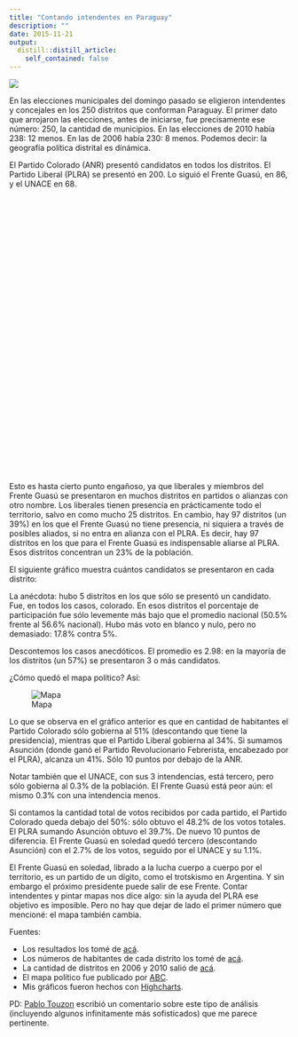 ```yaml
---
title: "Contando intendentes en Paraguay"
description: ""
date: 2015-11-21
output:
  distill::distill_article:
    self_contained: false
---
```


![](../../files/img/anr.jpg)

En las elecciones municipales del domingo pasado se eligieron intendentes y concejales en los 250 distritos que conforman Paraguay.<!--more--> El primer dato que arrojaron las elecciones, antes de iniciarse, fue precisamente ese número: 250, la cantidad de municipios. En las elecciones de 2010 había 238: 12 menos. En las de 2006 había 230: 8 menos. Podemos decir: la geografía política distrital es dinámica.

El Partido Colorado (ANR) presentó candidatos en todos los distritos. El Partido Liberal (PLRA) se presentó en 200. Lo siguió el Frente Guasú, en 86, y el UNACE en 68.

<div id="container_cant_dis" style="min-height: 500px;"></div>

Esto es hasta cierto punto engañoso, ya que liberales y miembros del Frente Guasú se presentaron en muchos distritos en partidos o alianzas con otro nombre. Los liberales tienen presencia en prácticamente todo el territorio, salvo en como mucho 25 distritos. En cambio, hay 97 distritos (un 39%) en los que el Frente Guasú no tiene presencia, ni siquiera a través de posibles aliados, si no entra en alianza con el PLRA. Es decir, hay 97 distritos en los que para el Frente Guasú es indispensable aliarse al PLRA. Esos distritos concentran un 23% de la población.

El siguiente gráfico muestra cuántos candidatos se presentaron en cada distrito:

<div id="container_cant_parts"></div>

La anécdota: hubo 5 distritos en los que sólo se presentó un candidato. Fue, en todos los casos, colorado. En esos distritos el porcentaje de participación fue sólo levemente más bajo que el promedio nacional (50.5% frente al 56.6% nacional). Hubo más voto en blanco y nulo, pero no demasiado: 17.8% contra 5%.

Descontemos los casos anecdóticos. El promedio es 2.98: en la mayoría de los distritos (un 57%) se presentaron 3 o más candidatos.

¿Cómo quedó el mapa político? Así:

![Mapa](../../files/img/mapa_py.jpg)

<div id="container_cant_dis_ganados"></div>
<div id="container_pop_dis_ganados"></div>

Lo que se observa en el gráfico anterior es que en cantidad de habitantes el Partido Colorado sólo gobierna al 51% (descontando que tiene la presidencia), mientras que el Partido Liberal gobierna al 34%. Si sumamos Asunción (donde ganó el Partido Revolucionario Febrerista, encabezado por el PLRA), alcanza un 41%. Sólo 10 puntos por debajo de la ANR.

Notar también que el UNACE, con sus 3 intendencias, está tercero, pero sólo gobierna al 0.3% de la población. El Frente Guasú está peor aún: el mismo 0.3% con una intendencia menos.

<div id="container_cant_votos"></div>

Si contamos la cantidad total de votos recibidos por cada partido, el Partido Colorado queda debajo del 50%: sólo obtuvo el 48.2% de los votos totales. El PLRA sumando Asunción obtuvo el 39.7%. De nuevo 10 puntos de diferencia. El Frente Guasú en soledad quedó tercero (descontando Asunción) con el 2.7% de los votos, seguido por el UNACE y su 1.1%.

El Frente Guasú en soledad, librado a la lucha cuerpo a cuerpo por el territorio, es un partido de un dígito, como el trotskismo en Argentina. Y sin embargo el próximo presidente puede salir de ese Frente. Contar intendentes y pintar mapas nos dice algo: sin la ayuda del PLRA ese objetivo es imposible. Pero no hay que dejar de lado el primer número que mencioné: el mapa también cambia.

Fuentes:

* Los resultados los tomé de [acá](http://resultados.tsje.gov.py/divulgacion.html).
* Los números de habitantes de cada distrito los tomé de [acá](https://es.wikipedia.org/wiki/Anexo:Ciudades_de_Paraguay_por_poblaci%C3%B3).
* La cantidad de distritos en 2006 y 2010 salió de [acá](http://tsje.gov.py/elecciones-municipales-2006.html).
* El mapa político fue publicado por [ABC](http://www.abc.com.py/).
* Mis gráficos fueron hechos con [Highcharts](http://www.highcharts.com/).

PD: [Pablo Touzon](http://panamarevista.com/2015/11/19/el-dron-del-politologo/) escribió un comentario sobre este tipo de análisis (incluyendo algunos infinitamente más sofisticados) que me parece pertinente.

<div>
<script src="https://code.jquery.com/jquery-1.10.2.js"></script>
<script src="https://code.highcharts.com/highcharts.js"></script>
<script src="https://code.highcharts.com/highcharts-more.js"></script>
<script src="https://code.highcharts.com/modules/exporting.js"></script>
<script>
$(function() {

var cant_parts = new Highcharts.Chart({
    chart: {
        renderTo: 'container_cant_parts',
        type: 'column'
    },
    title: {
        text: "Cantidad de candidatos en cada distrito"
    },
    yAxis: {
        title: {
            text: 'Cantidad de distritos'
        },
        endOnTick: false,
    },
    xAxis: {
        title: {
            text: 'Cantidad de candidatos'
        }
    },
    series: [{
        data: JSON.parse('[[3,72],[2,102],[4,51],[6,5],[5,10],[1,5],[7,4],[9,1]]'),
        pointRange: 1,
        pointPadding: 0,
        groupPadding: 0,
    }],
    legend: {
        enabled: false
    },
    plotOptions: {
        column: {
            dataLabels: {
                enabled: true
            }
        }
    },
});

var cant_dis = new Highcharts.Chart({
    chart: {
        renderTo: 'container_cant_dis',
        type: 'column'
    },
    title: {
        text: "Cantidad de distritos en los que se presentó cada partido"
    },
    yAxis: {
        title: {
            text: 'Cantidad de distritos'
        },
        endOnTick: false,
    },
    xAxis: {
        title: {
            text: ''
        },
        categories: JSON.parse('["PARTIDO COLORADO","PARTIDO LIBERAL RADICAL AUTENTICO","CONCERTACION NACIONAL FRENTE GUASU","PARTIDO UNACE","CONCERTACION JUNTOS PODEMOS","PARTIDO ENCUENTRO NACIONAL","PARTIDO DEMOCRATICO PROGRESISTA","PARTIDO POPULAR TEKOJOJA","PARTIDO PARAGUAY TEKOPYAHU","PARTIDO PATRIA QUERIDA","MOVIMIENTO INDEPENDIENTE POICHO","PARTIDO DE LA JUVENTUD","ALIANZA PARA TODOS","PARTIDO DEMOCRATA CRISTIANO","PARTIDO REVOLUCIONARIO FEBRERISTA","PARTIDO DE LA PARTICIPACION CIUDADANA"]')
    },
    series: [{
        data: JSON.parse('[{"y":250,"color":"#f8020e"},{"y":200,"color":"#069fff"},{"y":86,"color":"#aa72ff"},{"y":68,"color":"#7f7e92"},{"y":18,"color":"#ffcc03"},{"y":16,"color":"#ffff17"},{"y":11,"color":"#97de01"},{"y":11,"color":"#468a6a"},{"y":9,"color":"#913505"},{"y":8,"color":"#57947f"},{"y":5,"color":"#ffedee"},{"y":5,"color":"#8eff29"},{"y":4,"color":"#fffe03"},{"y":3,"color":"#ffffe5"},{"y":2,"color":"#00fe00"},{"y":2,"color":"#ff8754"}]'),
        pointRange: 1,
        pointPadding: 0,
        groupPadding: 0,
    }],
    legend: {
        enabled: false
    },
    plotOptions: {
        column: {
            dataLabels: {
                enabled: true
            }
        }
    },
});

var cant_dis_ganados = new Highcharts.Chart({
    chart: {
        renderTo: 'container_cant_dis_ganados',
        type: 'pie'
    },
    title: {
        text: 'Cantidad de distritos ganados por partido'
    },
    plotOptions: {
        pie: {
            dataLabels: {
                enabled: true,
                format: '<b>{point.name}</b>: {point.y}', //{point.percentage:.1f} %',
                style: {
                    color: (Highcharts.theme && Highcharts.theme.contrastTextColor) || 'black'
                }
            }
        }
    },
    series: [{
        data: JSON.parse('[{"y":149,"color":"#e70000","name":"PARTIDO COLORADO"},{"y":76,"color":"#00bcff","name":"PARTIDO LIBERAL RADICAL AUTENTICO"},{"y":3,"color":"#917e85","name":"PARTIDO UNACE"},{"y":2,"color":"#9aff00","name":"PARTIDO DEMOCRATICO PROGRESISTA"},{"y":2,"color":"#e7ff00","name":"ALIANZA PARA TODOS"},{"y":2,"color":"#956ce6","name":"CONCERTACION NACIONAL FRENTE GUASU"},{"y":16,"color":"#7b3e0c","name":"OTROS"}]')
    }]
});

var pop_dis_ganados = new Highcharts.Chart({
    chart: {
        renderTo: 'container_pop_dis_ganados',
        type: 'pie'
    },
    title: {
        text: 'Población de los distritos donde ganó cada partido'
    },
    plotOptions: {
        pie: {
            dataLabels: {
                enabled: true,
                format: '<b>{point.name}</b>: {point.percentage:.1f} %',
                style: {
                    color: (Highcharts.theme && Highcharts.theme.contrastTextColor) || 'black'
                }
            }
        }
    },
    series: [{
        data: JSON.parse('[{"y":3438519,"color":"#ff000c","name":"PARTIDO COLORADO"},{"y":2277736,"color":"#00c6ff","name":"PARTIDO LIBERAL RADICAL AUTENTICO"},{"y":526408,"color":"#00e506","name":"PARTIDO REVOLUCIONARIO FEBRERISTA"},{"y":125429,"color":"#ffffff","name":"ALIANZA ENCARNACION AL FRENTE"},{"y":72145,"color":"#f2ee00","name":"ALIANZA PARA TODOS"},{"y":59480,"color":"#97ff03","name":"PARTIDO DEMOCRATICO PROGRESISTA"},{"y":35275,"color":"#95cca6","name":"ALIANZA SAN JUAN DIFERENTE"},{"y":28332,"color":"#93c4a4","name":"ALIANZA TODOS POR YBY YAU"},{"y":23473,"color":"#a654ff","name":"CONCERTACION NACIONAL FRENTE GUASU"},{"y":22629,"color":"#80756f","name":"PARTIDO UNACE"},{"y":144438,"color":"#815010","name":"OTROS"}]')
    }]
});

var cant_votos = new Highcharts.Chart({
    chart: {
        renderTo: 'container_cant_votos',
        type: 'pie'
    },
    title: {
        text: 'Cantidad de votos totales obtenidos por cada partido'
    },
    plotOptions: {
        pie: {
            dataLabels: {
                enabled: true,
                format: '<b>{point.name}</b>: {point.percentage:.1f} %',
                style: {
                    color: (Highcharts.theme && Highcharts.theme.contrastTextColor) || 'black'
                }
            }
        }
    },
    series: [{
        data: JSON.parse('[{"y":1015058,"color":"#ff0000","name":"PARTIDO COLORADO"},{"y":722238,"color":"#00b3ff","name":"PARTIDO LIBERAL RADICAL AUTENTICO"},{"y":114760,"color":"#00ff00","name":"PARTIDO REVOLUCIONARIO FEBRERISTA"},{"y":55985,"color":"#9966ff","name":"CONCERTACION NACIONAL FRENTE GUASU"},{"y":22535,"color":"#808080","name":"PARTIDO UNACE"},{"y":19378,"color":"#ffcc00","name":"CONCERTACION JUNTOS PODEMOS"},{"y":16475,"color":"#99ff00","name":"PARTIDO DEMOCRATICO PROGRESISTA"},{"y":16410,"color":"#ffffff","name":"ALIANZA ENCARNACION AL FRENTE"},{"y":124380,"color":"#783c1e","name":"OTROS"}]')
    }]
});

});
</script></div>
